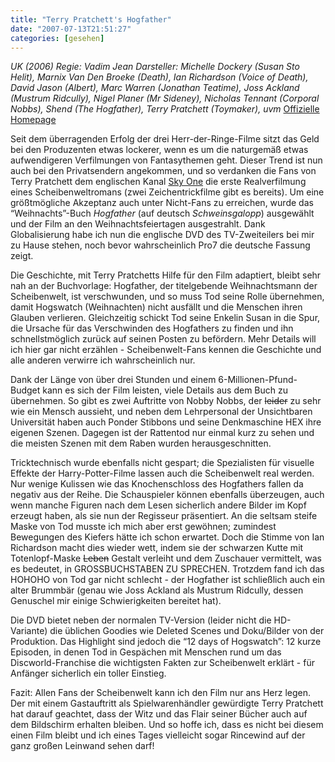 ```yaml
---
title: "Terry Pratchett's Hogfather"
date: "2007-07-13T21:51:27"
categories: [gesehen]
---
```


*UK (2006)
Regie: Vadim Jean
Darsteller: Michelle Dockery (Susan Sto Helit), Marnix Van Den Broeke (Death), Ian Richardson (Voice of Death), David Jason (Albert), Marc Warren (Jonathan Teatime), Joss Ackland (Mustrum Ridcully), Nigel Planer (Mr Sideney), Nicholas Tennant (Corporal Nobbs), Shend (The Hogfather), Terry Pratchett (Toymaker), uvm*
[Offizielle Homepage](http://www.skyone.co.uk/hogfather/)

Seit dem überragenden Erfolg der drei Herr-der-Ringe-Filme sitzt das Geld bei den Produzenten etwas lockerer, wenn es um die naturgemäß etwas aufwendigeren Verfilmungen von Fantasythemen geht. Dieser Trend ist nun auch bei den Privatsendern angekommen, und so verdanken die Fans von Terry Pratchett dem englischen Kanal [Sky One](http://www.skyone.co.uk/) die erste Realverfilmung eines Scheibenweltromans (zwei Zeichentrickfilme gibt es bereits). Um eine größtmögliche Akzeptanz auch unter Nicht-Fans zu erreichen, wurde das "Weihnachts"-Buch *Hogfather* (auf deutsch *Schweinsgalopp*) ausgewählt und der Film an den Weihnachtsfeiertagen ausgestrahlt. Dank Globalisierung habe ich nun die englische DVD des TV-Zweiteilers bei mir zu Hause stehen, noch bevor wahrscheinlich Pro7 die deutsche Fassung zeigt. 

Die Geschichte, mit Terry Pratchetts Hilfe für den Film adaptiert, bleibt sehr nah an der Buchvorlage: Hogfather, der titelgebende Weihnachtsmann der Scheibenwelt, ist verschwunden, und so muss Tod seine Rolle übernehmen, damit Hogswatch (Weihnachten) nicht ausfällt und die Menschen ihren Glauben verlieren. Gleichzeitig schickt Tod seine Enkelin Susan in die Spur, die Ursache für das Verschwinden des Hogfathers zu finden und ihn schnellstmöglich zurück auf seinen Posten zu befördern. Mehr Details will ich hier gar nicht erzählen - Scheibenwelt-Fans kennen die Geschichte und alle anderen verwirre ich wahrscheinlich nur.

Dank der Länge von über drei Stunden und einem 6-Millionen-Pfund-Budget kann es sich der Film leisten, viele Details aus dem Buch zu übernehmen. So gibt es zwei Auftritte von Nobby Nobbs, der ~~leider~~ zu sehr wie ein Mensch aussieht, und neben dem Lehrpersonal der Unsichtbaren Universität haben auch Ponder Stibbons und seine Denkmaschine HEX ihre eigenen Szenen. Dagegen ist der Rattentod nur einmal kurz zu sehen und die meisten Szenen mit dem Raben wurden herausgeschnitten.

Tricktechnisch wurde ebenfalls nicht gespart; die Spezialisten für visuelle Effekte der Harry-Potter-Filme lassen auch die Scheibenwelt real werden. Nur wenige Kulissen wie das Knochenschloss des Hogfathers fallen da negativ aus der Reihe. Die Schauspieler können ebenfalls überzeugen, auch wenn manche Figuren nach dem Lesen sicherlich andere Bilder im Kopf erzeugt haben, als sie nun der Regisseur präsentiert. An die seltsam steife Maske von Tod musste ich mich aber erst gewöhnen; zumindest Bewegungen des Kiefers hätte ich schon erwartet. Doch die Stimme von Ian Richardson macht dies wieder wett, indem sie der schwarzen Kutte mit Totenlopf-Maske ~~Leben~~ Gestalt verleiht und dem Zuschauer vermittelt, was es bedeutet, in GROSSBUCHSTABEN ZU SPRECHEN. Trotzdem fand ich das HOHOHO von Tod gar nicht schlecht - der Hogfather ist schließlich auch ein alter Brummbär (genau wie Joss Ackland als Mustrum Ridcully, dessen Genuschel mir einige Schwierigkeiten bereitet hat).

Die DVD bietet neben der normalen TV-Version (leider nicht die HD-Variante) die üblichen Goodies wie Deleted Scenes und Doku/Bilder von der Produktion. Das Highlight sind jedoch die "12 days of Hogswatch": 12 kurze Episoden, in denen Tod in Gespächen mit Menschen rund um das Discworld-Franchise die wichtigsten Fakten zur Scheibenwelt erklärt - für Anfänger sicherlich ein toller Einstieg.

Fazit: Allen Fans der Scheibenwelt kann ich den Film nur ans Herz legen. Der mit einem Gastauftritt als Spielwarenhändler gewürdigte Terry Pratchett hat darauf geachtet, dass der Witz und das Flair seiner Bücher auch auf dem Bildschirm erhalten bleiben. Und so hoffe ich, dass es nicht bei diesem einen Film bleibt und ich eines Tages vielleicht sogar Rincewind auf der ganz großen Leinwand sehen darf!

